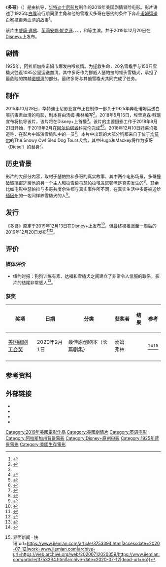{{noteTA
|G1=Show
|G2=Movie
}}
{{Infobox film
| name           = 多哥
| original_name  = {{lang|en|''Togo''}}
| image          = 多哥电影海报.png
| caption        = 電影海報
| director       = {{tsl|en|Ericson Core|埃里克松·科尔|埃里克松·科尔}}
| writer         = 汤姆·弗林
| starring       = {{Plainlist|
* [[威廉·達佛|威廉·達佛]]
}}
| music          = [[馬克·艾沙姆|馬克·艾沙姆]]<ref>{{cite web |title=Mark Isham Scoring Disney's 'Togo' |url=http://filmmusicreporter.com/2019/06/25/mark-isham-scoring-disneys-togo/ |website=Film Music Reporter |accessdate=2018-06-28 |archive-url=https://web.archive.org/web/20190627083854/http://filmmusicreporter.com/2019/06/25/mark-isham-scoring-disneys-togo/ |archive-date=2019-06-27 |dead-url=no }}</ref>
| cinematography = 埃里克松·科尔
| editing        = {{tsl|en|Martin Pensa|馬丁·潘薩}}
| studio         = [[华特迪士尼影片|华特迪士尼影片]]
| distributor    = [[Disney+|Disney+]]
| released       = {{Film date|2019|12|20|美国}}
| runtime        = 114分钟
| country        = 美国
| language       = 英语
| budget         = 4000万美元<ref>{{cite web |title=Remember Family Films? Disney Plus Is Making 'Em Like They Used To |url=https://www.nytimes.com/2019/11/07/arts/television/disney-plus-togo-noelle-lady-and-tramp.html |website=The New York Times |accessdate=2019-11-21 |archive-url=https://web.archive.org/web/20191120154211/https://www.nytimes.com/2019/11/07/arts/television/disney-plus-togo-noelle-lady-and-tramp.html |archive-date=2019-11-20 |dead-url=no }}</ref>
}}
《'''多哥'''》（{{lang-en|''Togo''}}）是由{{tsl|en|Ericson Core|埃里克松·科尔|埃里克松·科尔}}执导，[[华特迪士尼影片|华特迪士尼影片]]制作的2019年美国剧情冒险电影。影片讲述了1925年[[白喉|白喉]]流行期间里主角{{tsl|en|Leonhard_Seppala|昂哈德·瑟帕拉|昂哈德·瑟帕拉}}和他的雪橇犬多哥在恶劣的条件下奔赴[[诺姆_(阿拉斯加州)|诺姆]][[1925年血清運送行動|运送白喉抗毒素血清]]的故事<ref name="CoreDafoe">{{cite web |last1=Kit |first1=Borys |title=Willem Dafoe to Star in Disney Adventure Movie 'Togo' (Exclusive) |url=https://www.hollywoodreporter.com/news/willem-dafoe-star-disney-adventure-movie-togo-1126749 |website=[[荷里活報道|荷里活報道]] |accessdate=2018-07-14 |language=en |date=2018-07-12 |archive-url=https://web.archive.org/web/20180714014532/https://www.hollywoodreporter.com/news/willem-dafoe-star-disney-adventure-movie-togo-1126749 |archive-date=2018-07-14 |dead-url=no }}</ref>。

该片由[[威廉·達佛|威廉·達佛]]、[[茱莉安娜·妮克遜|茱莉安娜·妮克遜]]、{{tsl|en|Christopher Heyerdahl|克里斯托弗·海尔达尔|克里斯托弗·海尔达尔}}、{{tsl|en|Michael Gaston|迈克尔·加斯顿|迈克尔·加斯顿}}、{{tsl|en|Michael McElhatton|迈克尔·麦克埃尔哈顿|迈克尔·麦克埃尔哈顿}}，{{tsl|en|Thorbjørn Harr|托尔比约恩·哈尔|托尔比约恩·哈尔}}和{{tsl|en|Nikolai Nikolaeff|尼古拉·尼克拉斐|尼古拉·尼克拉斐}}等主演。并于2019年12月20日在[[Disney+|Disney+]]上发布。

== 剧情 ==
1925年，阿拉斯加州诺姆市爆发白喉疫情。为拯救生命，20名雪橇手与150只雪橇犬往返1085公里运送血清。其中多哥作为挪威人瑟帕拉的领头雪橇犬，承担了最危险的跨越[[诺顿湾|诺顿湾]]的部分。最终多哥与其他雪橇犬共同完成了任务。

== 制作 ==
2015年10月28日，华特迪士尼影业宣布正在制作一部关于1925年奔赴诺姆运送白喉抗毒素血清的电影，剧本将由汤姆·弗林编写<ref>{{cite web |last1=McNary |first1=Dave |title=Disney Developing Sled Dog Movie 'Togo and Seppala' |url=https://variety.com/2015/film/news/disney-sled-dog-movie-togo-and-seppala-1201629052/ |website=[[Variety_(magazine)|Variety]] |accessdate=2018-07-14 |date=2015-10-28 |archive-url=https://web.archive.org/web/20180723152427/https://variety.com/2015/film/news/disney-sled-dog-movie-togo-and-seppala-1201629052/ |archive-date=2018-07-23 |dead-url=no }}</ref>。2018年5月16日，埃里克森·科瑞宣布将执导该片，该片将在Disney+上首播<ref name="CoreDafoe" />。该片的主要摄影工作于2018年9月21日开始，于2019年2月在[[阿尔伯塔省|阿尔伯塔省]]科克伦完成<ref>{{cite web |last1=Shuler |first1=Skyler |title=Exclusive: Production Start Date For Disney's Streaming Service Film 'Togo' |url=https://dsnynewscast.com/2018/07/production-start-date-set-for-exclusive-disney-streaming-service-film-togo/ |website=DSNY Newscast |accessdate=2018-09-24 |date=2018-07-05 |archive-url=https://web.archive.org/web/20190403203523/https://dsnynewscast.com/2018/07/production-start-date-set-for-exclusive-disney-streaming-service-film-togo/ |archive-date=2019-04-03 |dead-url=no }}</ref><ref>{{cite web |last1=Volmers |first1=Eric |title=Extras sought for Disney's dog-sled adventure film, Togo |url=https://calgaryherald.com/entertainment/movies/extras-sought-for-disneys-dog-sled-adventure-film-togo |website={{tsl|en|Calgary Herald||Calgary Herald}} |accessdate=2018-09-19 |date=2018-08-21 |archive-url=https://web.archive.org/web/20190921180746/https://calgaryherald.com/entertainment/movies/extras-sought-for-disneys-dog-sled-adventure-film-togo |archive-date=2019-09-21 |dead-url=yes }}</ref>。2018年12月10日好莱坞报道称，{{tsl|en|Thorbjørn Harr|托尔比约恩·哈尔|托尔比约恩·哈尔}}在影片中饰演雪橇队中的一员<ref>{{cite web |last1=Kit |first1=Borys |title='22 July' Actor Joins Willem Dafoe in Disney Adventure Drama 'Togo' (Exclusive) |url=https://www.hollywoodreporter.com/news/22-july-actor-joins-willem-dafoe-disneys-togo-1168081 |website=[[荷里活報道|荷里活報道]] |accessdate=2018-12-10 |language=en |date=2018-12-10 |archive-url=https://web.archive.org/web/20181211214258/https://www.hollywoodreporter.com/news/22-july-actor-joins-willem-dafoe-disneys-togo-1168081 |archive-date=2018-12-11 |dead-url=no }}</ref>。本片中出现的大部分狗都来自于位于[[坎莫尔|坎莫尔]]的The Snowy Owl Sled Dog Tours犬舍，其中Hugo和Mackey将作为多哥（Diesel）的替身<ref>{{Cite web|url=https://www.facebook.com/SnowyOwlSledDogTours/posts/10162994440470554|title=Snowy Owl Sled Dog Tours|website=www.facebook.com|language=en|access-date=2019-12-05|archive-date=2020-11-11|archive-url=https://web.archive.org/web/20201111172005/https://www.facebook.com/SnowyOwlSledDogTours/posts/10162994440470554|dead-url=no}}</ref>。
== 历史背景 ==
影片的大部分内容，取材于瑟帕拉和多哥的真实故事。其中两个电影场景，多哥撞破玻璃窗逃离他的另一个主人和拉雪橇将瑟帕拉甩进诺顿湾是真实发生的<ref>{{cite web|url=https://www.outsideonline.com/2407232/togo-true-story-disney-movie-balto|title=The True Story Behind Disney's'Togo'|website=Outside|last=Kiefer|first=Phillip|date=2019-12-20|accessdate=2019-12-24|archive-url=https://web.archive.org/web/20191224211951/https://www.outsideonline.com/2407232/togo-true-story-disney-movie-balto|archive-date=2019-12-24|dead-url=no}}</ref>。其余比如电影中瑟帕拉与多哥共度余生都与真实事件所不同，在真实生活中多哥被送给[[缅因州|缅因州]]的一名同样养雪橇犬的人<ref>{{cite web|url=http://www.historyvshollywood.com/reelfaces/togo/|title=Togo (2019)|website={{tsl|en|History vs. Hollywood||History vs. Hollywood}}|accessdate=2019-12-24|archive-url=https://web.archive.org/web/20191224211952/http://www.historyvshollywood.com/reelfaces/togo/|archive-date=2019-12-24|dead-url=no}}</ref>。

== 发行 ==
《多哥》原定于2019年12月13日在Disney+上发布<ref>{{cite web|title=Check out a first look at Togo, an original film streaming Dec. 13, only on @DisneyPlus.|url=https://twitter.com/DisneyStudios/status/1187430966106570752?s=19|work=Twitter|4=|accessdate=2020-02-01|archive-date=2022-04-14|archive-url=https://web.archive.org/web/20220414221006/https://twitter.com/DisneyStudios/status/1187430966106570752?s=19|dead-url=no}}</ref>，但最终被推迟至一周后的2019年12月20日发布<ref>{{cite web|title=In one week, witness the untold true story of Togo, an Original Movie, streaming Dec. 20 only on #DisneyPlus|url=https://facebook.com/DisneyPlus/videos/818992165180256|publisher=[[Facebook|Facebook]]|accessdate=2020-02-01|date=2019-12-13|archive-url=https://web.archive.org/web/20200201164249/https://www.facebook.com/DisneyPlus/videos/818992165180256|archive-date=2020-02-01|dead-url=no}}</ref><ref>{{cite web|url=https://ohmy.disney.com/movies/2019/12/19/5-things-to-look-forward-to-when-togo-arrives-on-disney/|title=5 Things to Look Forward to When Togo Arrives on Disney+!|last1=Pollock|first1=Tina|date=2019-12-19|accessdate=2020-02-01|work=Oh My Disney|archive-url=https://web.archive.org/web/20200201152110/https://ohmy.disney.com/movies/2019/12/19/5-things-to-look-forward-to-when-togo-arrives-on-disney/|archive-date=2020-02-01|dead-url=no}}</ref>。

==评价==
===媒体评价===
* 纽约时报：狗狗训练有素、达福和雪橇犬之间建立了非常令人信服的联系，影片的结尾非常感人<ref>{{Cite news|title=‘Togo’ Review: A Man, His Dogs and a Very Bad Storm|url=https://www.nytimes.com/2019/12/19/movies/togo-review.html|newspaper=The New York Times|date=2019-12-19|accessdate=2020-07-12|issn=0362-4331|language=en-US|first=Jason|last=Bailey|archive-url=https://web.archive.org/web/20200712071057/https://www.nytimes.com/2019/12/19/movies/togo-review.html|archive-date=2020-07-12|dead-url=no}}</ref>。

===获奖===
{| class="wikitable plainrowheaders sortable" style="width:99%;"
|-
! scope="col" | 奖项
! scope="col" | 日期
! scope="col" | 分类
! scope="col" | 获奖者
! scope="col" | 结果
! scope="col" class="unsortable" | 参考
|-
! scope="row" | [[美国编剧工会奖|美国编剧工会奖]]
| 2020年2月1日
| 最佳原创剧本（长篇剧集）
| 汤姆·弗林
| {{nom}}
| style="text-align:center;"| <ref>{{Cite web |url=https://deadline.com/2019/12/wga-tv-nominations-the-crown-mindhunter-watchmen-complete-list-1202801588/ |title=WGA TV Nominations: 'The Crown', 'Mindhunter', 'Watchmen' Among Contenders – Complete List |last=Evans |first=Greg |date=2019-12-05 |website=[[Deadline_Hollywood|Deadline Hollywood]] |location=Adelaide |archive-url=https://archive.today/20191205185646/https://deadline.com/2019/12/wga-tv-nominations-the-crown-mindhunter-watchmen-complete-list-1202801588/ |archive-date=2019-12-05 |access-date=2019-12-05 |dead-url=no }}</ref><ref>{{Cite web|title=美国编剧工会公布2019年度最佳编剧提名{{!}}界面新闻 · 快讯|url=https://www.jiemian.com/article/3753394.html|accessdate=2020-07-12|work=www.jiemian.com|archive-url=https://web.archive.org/web/20200712020359/https://www.jiemian.com/article/3753394.html|archive-date=2020-07-12|dead-url=no}}</ref>
|-
|}
==参考资料==
{{reflist}}

==外部链接==
* {{IMDb title}}
* {{AllMovie title}}
* {{Disney+ movie}}
* {{Mtime}}

{{Balto}}
{{DEFAULTSORT:Togo}}
[[Category:2019年美國電影作品|Category:2019年美國電影作品]]
[[Category:美國劇情片|Category:美國劇情片]]
[[Category:英语电影|Category:英语电影]]
[[Category:阿拉斯加州背景電影|Category:阿拉斯加州背景電影]]
[[Category:Disney+原创电影|Category:Disney+原创电影]]
[[Category:1925年背景電影|Category:1925年背景電影]]
[[Category:美國生存電影|Category:美國生存電影]]